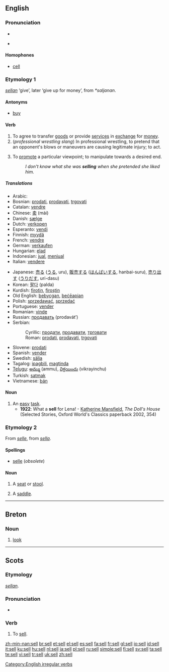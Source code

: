 ==English==

===Pronunciation===
* {{audio|en-us-sell.ogg|Audio (US)}}
* {{IPA|/sɛl/}}
*: {{rhymes|ɛl}}

====Homophones====
* [[cell]]

===Etymology 1===
{{OE.}} ''[[sellan]]'' ‘give’, later ‘give up for money’, from {{Ger.}} ''*saljanan''.

====Antonyms====
* [[buy]]

====Verb====
{{en-verb|sells|selling|sold|sold}}

# To agree to transfer [[good]]s or provide [[service]]s in [[exchange]] for [[money]].
# (''professional wrestling slang'') In professional wrestling, to pretend that an opponent's blows or maneuvers are causing legitimate injury; to act.
# {{idiom}} To [[promote]] a particular viewpoint; to manipulate towards a desired end.
#: ''I don't know what she was '''selling''' when she pretended she liked him.''

=====Translations=====
{{trans-top|Translations to be categorized}}
{{rfc-trans}}
* Arabic: {{Arab|[[باع]]}} {{IPAchar|(bāʕa)}}
* Bosnian: [[prodati]], [[prodavati]], [[trgovati]]
* Catalan: [[vendre]]
* Chinese: [[卖]] (mài)
* Danish: [[sælge]]
* Dutch: [[verkopen]]
* Esperanto: [[vendi]]
* Finnish: [[myydä]]
* French: [[vendre]]
* German: [[verkaufen]]
* Hungarian: [[elad]]
* Indonesian: [[jual]], [[jual|menjual]]
* Italian: [[vendere]]
{{trans-mid}}
* Japanese: [[売る]] ([[うる]], uru), [[販売]]する ([[はんばい]]する, hanbai-suru), [[売り出す]] ([[うりだす]], uri-dasu)
* Korean: [[팔다]] (palda)
* Kurdish: [[firotin]], [[firoştin]]
* Old English: [[bebycgan]], [[beceapian|beċēapian]]
* Polish: [[sprzedawać]], [[sprzedać]]
* Portuguese: [[vender]]
* Romanian: [[vinde]]
* Russian: [[продавать]] (prodavát’)
* Serbian:
*: Cyrillic: [[продати]], [[продавати]], [[трговати]]
*: Roman: [[prodati]], [[prodavati]], [[trgovati]]
* Slovene: [[prodati]]
* Spanish: [[vender#Spanish|vender]]
* Swedish: [[sälja]]
* Tagalog: [[ipagbili]], [[magtinda]]
* [[Telugu]]: [[అమ్ము]] (ammu), [[విక్రయించు]] (vikrayinchu)
* Turkish: [[satmak]]
* Vietnamese: [[bán]]
{{trans-bottom}}

====Noun====
{{en-noun}}

# An [[easy]] [[task]].
#* '''1922''': What a '''sell''' for Lena! - [[w:Katherine Mansfield|Katherine Mansfield]], ''The Doll's House'' (Selected Stories, Oxford World's Classics paperback 2002, 354)

===Etymology 2===
From {{F.}} ''[[selle]]'', from {{L.}} ''[[sella]]''.

====Spellings====
* [[selle]] (''obsolete'')

====Noun====
{{en-noun}}

# {{obsolete}} A [[seat]] or [[stool]].
# {{archaic}} A [[saddle]].

[[Category:English irregular verbs]]

----

==Breton==

===Noun===
{{infl|br|noun}}

# [[look]]

----

==Scots==

===Etymology===
{{OE.|sco}} ''[[sellan]]''.

===Pronunciation===
* {{IPA|/sɛl/}}

===Verb===
{{sco-verb|sells|sellin|'''[[sellt]]''' or '''[[sauld]]'''|'''[[sellt]]''' or '''[[sauld]]'''}}

# To [[#English|sell]].

[[zh-min-nan:sell]]
[[br:sell]]
[[et:sell]]
[[el:sell]]
[[es:sell]]
[[fa:sell]]
[[fr:sell]]
[[gl:sell]]
[[io:sell]]
[[id:sell]]
[[it:sell]]
[[ku:sell]]
[[hu:sell]]
[[nl:sell]]
[[ja:sell]]
[[pl:sell]]
[[ru:sell]]
[[simple:sell]]
[[fi:sell]]
[[sv:sell]]
[[ta:sell]]
[[te:sell]]
[[vi:sell]]
[[tr:sell]]
[[uk:sell]]
[[zh:sell]]